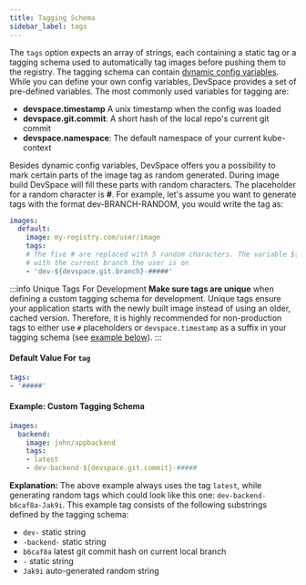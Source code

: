 ```yaml
---
title: Tagging Schema
sidebar_label: tags
---
```


The `tags` option expects an array of strings, each containing a static tag or a tagging schema used to automatically tag images before pushing them to the registry. The tagging schema can contain [dynamic config variables](../../variables/basics.mdx). While you can define your own config variables, DevSpace provides a set of pre-defined variables. The most commonly used variables for tagging are:
- **devspace.timestamp** A unix timestamp when the config was loaded
- **devspace.git.commit**: A short hash of the local repo's current git commit
- **devspace.namespace**: The default namespace of your current kube-context

Besides dynamic config variables, DevSpace offers you a possibility to mark certain parts of the image tag as random generated. During image build DevSpace will fill these parts with random characters. The placeholder for a random character is **#**. For example, let's assume you want to generate tags with the format dev-BRANCH-RANDOM, you would write the tag as:
```yaml
images:
  default:
    image: my-registry.com/user/image
    tags:
    # The five # are replaced with 5 random characters. The variable ${devspace.git.branch} is replaced
    # with the current branch the user is on
    - 'dev-${devspace.git.branch}-#####'
```

:::info Unique Tags For Development
**Make sure tags are unique** when defining a custom tagging schema for development. Unique tags ensure your application starts with the newly built image instead of using an older, cached version. Therefore, it is highly recommended for non-production tags to either use `#` placeholders or `devspace.timestamp` as a suffix in your tagging schema (see [example below](#example-custom-tagging-schema)).
:::

#### Default Value For `tag`
```yaml
tags:
- '#####'
```

#### Example: Custom Tagging Schema
```yaml
images:
  backend:
    image: john/appbackend
    tags:
    - latest
    - dev-backend-${devspace.git.commit}-#####
```
**Explanation:**
The above example always uses the tag `latest`, while generating random tags which could look like this one: `dev-backend-b6caf8a-Jak9i`. This example tag consists of the following substrings defined by the tagging schema:
- `dev-` static string
- `-backend-` static string
- `b6caf8a` latest git commit hash on current local branch
- `-` static string
- `Jak9i` auto-generated random string
